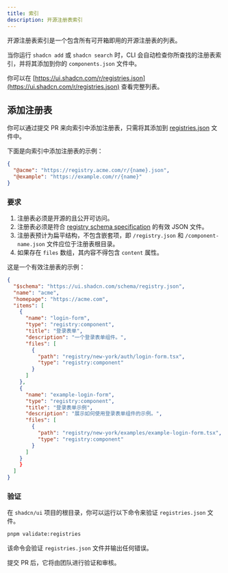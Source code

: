 ```yaml
---
title: 索引
description: 开源注册表索引
---
```


开源注册表索引是一个包含所有可开箱即用的开源注册表的列表。

当你运行 `shadcn add` 或 `shadcn search` 时，CLI 会自动检查你所查找的注册表索引，并将其添加到你的 `components.json` 文件中。

你可以在 [https://ui.shadcn.com/r/registries.json](https://ui.shadcn.com/r/registries.json) 查看完整列表。

## 添加注册表

你可以通过提交 PR 来向索引中添加注册表，只需将其添加到 [registries.json](https://github.com/shadcn-ui/ui/blob/main/apps/v4/public/r/registries.json) 文件中。

下面是向索引中添加注册表的示例：

```json title="registries.json" showLineNumbers
{
  "@acme": "https://registry.acme.com/r/{name}.json",
  "@example": "https://example.com/r/{name}"
}
```

### 要求

1. 注册表必须是开源的且公开可访问。
2. 注册表必须是符合 [registry schema specification](/docs/registry/registry-json) 的有效 JSON 文件。
3. 注册表预计为扁平结构，不包含嵌套项，即 `/registry.json` 和 `/component-name.json` 文件应位于注册表根目录。
4. 如果存在 `files` 数组，其内容不得包含 `content` 属性。

这是一个有效注册表的示例：

```json title="registry.json" showLineNumbers
{
  "$schema": "https://ui.shadcn.com/schema/registry.json",
  "name": "acme",
  "homepage": "https://acme.com",
  "items": [
    {
      "name": "login-form",
      "type": "registry:component",
      "title": "登录表单",
      "description": "一个登录表单组件。",
      "files": [
        {
          "path": "registry/new-york/auth/login-form.tsx",
          "type": "registry:component"
        }
      ]
    },
    {
      "name": "example-login-form",
      "type": "registry:component",
      "title": "登录表单示例",
      "description": "展示如何使用登录表单组件的示例。",
      "files": [
        {
          "path": "registry/new-york/examples/example-login-form.tsx",
          "type": "registry:component"
        }
      ]
    }
    }
  ]
}
```

### 验证

在 `shadcn/ui` 项目的根目录，你可以运行以下命令来验证 `registries.json` 文件。

```bash
pnpm validate:registries
```

该命令会验证 `registries.json` 文件并输出任何错误。

提交 PR 后，它将由团队进行验证和审核。
